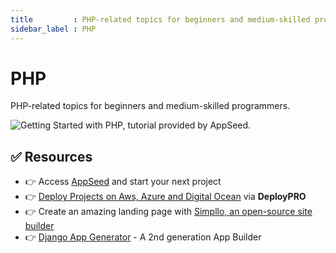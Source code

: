 ```yaml
---
title         : PHP-related topics for beginners and medium-skilled programmers
sidebar_label : PHP
---
```


# PHP


<SubHeading>PHP-related topics for beginners and medium-skilled programmers.</SubHeading>

![Getting Started with PHP, tutorial provided by AppSeed.](https://github-production-user-asset-6210df.s3.amazonaws.com/51070104/270268362-0d36a57c-aa00-4e0d-a229-e163027b3916.jpg) 

<DocCardList />

## ✅ Resources 

- 👉 Access [AppSeed](https://appseed.us/) and start your next project
- 👉 [Deploy Projects on Aws, Azure and Digital Ocean](https://www.docs.deploypro.dev/) via **DeployPRO**
- 👉 Create an amazing landing page with [Simpllo, an open-source site builder](https://www.simpllo.com/)
- 👉 [Django App Generator](https://app-generator.dev/django/) - A 2nd generation App Builder